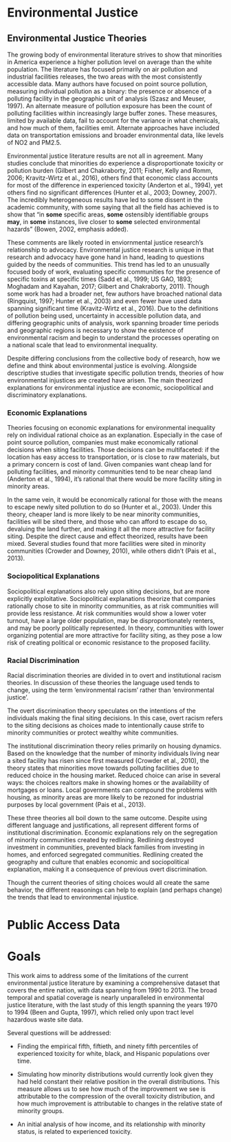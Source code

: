 # Environmental Justice {#env_justice}

## Environmental Justice Theories
The growing body of environmental literature strives to show that minorities in America experience a higher pollution level on average than the white population. The literature has focused primarily on air pollution and industrial facilities releases, the two areas with the most consistently accessible data. Many authors have focused on point source pollution, measuring individual pollution as a binary: the presence or absence of a polluting facility in the geographic unit of analysis (Szasz and Meuser, 1997). An alternate measure of pollution exposure has been the count of polluting facilities within increasingly large buffer zones. These measures, limited by available data, fail to account for the variance in what chemicals, and how much of them, facilities emit. Alternate approaches have included data on transportation emissions and broader environmental data, like levels of NO2 and PM2.5. 

Environmental justice literature results are not all in agreement. Many studies conclude that minorities do experience a disproportionate toxicity or pollution burden (Gilbert and Chakraborty, 2011; Fisher, Kelly and Romm, 2006; Kravitz-Wirtz et al., 2016), others find that economic class accounts for most of the difference in experienced toxicity (Anderton et al., 1994), yet others find no significant differences (Hunter et al., 2003; Downey, 2007). The incredibly heterogeneous results have led to some dissent in the academic community, with some saying that all the field has achieved is to show that "in **some** specific areas, **some** ostensibly identifiable groups **may**, in **some** instances, live closer to **some** selected environmental hazards" (Bowen, 2002, emphasis added).

These comments are likely rooted in enviornmental justice research's relationship to advocacy. Environmental justice research is unique in that research and advocacy have gone hand in hand, leading to questions guided by the needs of communities. This trend has led to an unusually focused body of work, evaluating specific communities for the presence of specific toxins at specific times (Sadd et al., 1999; US GAO, 1893; Moghadam and Kayahan, 2017; Gilbert and Chakraborty, 2011). Though some work has had a broader net, few authors have broached national data (Ringquist, 1997; Hunter et al., 2003) and even fewer have used data spanning significant time (Kravitz-Wirtz et al., 2016). Due to the definitions of pollution being used, uncertainty in accessible pollution data, and differing geographic units of analysis, work spanning broader time periods and geographic regions is necessary to show the existence of environmental racism and begin to understand the processes operating on a national scale that lead to environmental inequality.

Despite differing conclusions from the collective body of research, how we define and think about environmental justice is evolving. Alongside descriptive studies that investigate specific pollution trends, theories of how environmental injustices are created have arisen. The main theorized explanations for environmental injustice are economic, sociopolitical and discriminatory explanations.

### Economic Explanations

Theories focusing on economic explanations for environmental inequality rely on individual rational choice as an explanation. Especially in the case of point source pollution, companies must make economically rational decisions when siting facilities. Those decisions can be multifaceted: if the location has easy access to transportation, or is close to raw materials, but a primary concern is cost of land. Given companies want cheap land for polluting facilities, and minority communities tend to be near cheap land (Anderton et al., 1994), it's rational that there would be more facility siting in minority areas. 

In the same vein, it would be economically rational for those with the means to escape newly sited pollution to do so (Hunter et al., 2003). Under this theory, cheaper land is more likely to be near minority communities, facilities will be sited there, and those who can afford to escape do so, devaluing the land further, and making it all the more attractive for facility siting. Despite the direct cause and effect theorized, results have been mixed. Several studies found that more facilities were sited in minority communities (Crowder and Downey, 2010), while others didn't (Pais et al., 2013). 

### Sociopolitical Explanations

Sociopolitical explanations also rely upon siting decisions, but are more explicitly exploitative. Sociopolitical explanations theorize that companies rationally chose to site in minority communities, as at risk communities will provide less resistance. At risk communities would show a lower voter turnout, have a large older population, may be disproportionately renters, and may be poorly politically represented. In theory, communities with lower organizing potential are more attractive for facility siting, as they pose a low risk of creating political or economic resistance to the proposed facility. 

### Racial Discrimination

Racial discrimination theories are divided in to overt and institutional racism theories. In discussion of these theories the language used tends to change, using the term 'environmental racism' rather than 'environmental justice'. 

The overt discrimination theory speculates on the intentions of the individuals making the final siting decisions. In this case, overt racism refers to the siting decisions as choices made to intentionally cause strife to minority communities or protect wealthy white communities. 

The institutional discrimination theory relies primarily on housing dynamics. Based on the knowledge that the number of minority individuals living near a sited facility has risen since first measured (Crowder et al., 2010), the theory states that minorities move towards polluting facilities due to reduced choice in the housing market. Reduced choice can arise in several ways: the choices realtors make in showing homes or the availability of mortgages or loans. Local governments can compound the problems with housing, as minority areas are more likely to be rezoned for industrial purposes by local government (Pais et al., 2013). 

These three theories all boil down to the same outcome. Despite using different language and justifications, all represent different forms of institutional discrimination. Economic explanations rely on the segregation of minority communities created by redlining. Redlining destroyed investment in communities, prevented black families from investing in homes, and enforced segregated communities. Redlining created the geography and culture that enables economic and sociopolitical explanation, making it a consequence of previous overt discrimination.

Though the current theories of siting choices would all create the same behavior, the different reasonings can help to explain (and perhaps change) the trends that lead to environmental injustice. 


# Public Access Data


# Goals 

This work aims to address some of the limitations of the current environmental justice literature by examining a comprehensive dataset that covers the entire nation, with data spanning from 1990 to 2013. The broad temporal and spatial coverage is nearly unparalleled in environmental justice literature, with the last study of this length spanning the years 1970 to 1994 (Been and Gupta, 1997), which relied only upon tract level hazardous waste site data. 

Several questions will be addressed:

* Finding the empirical fifth, fiftieth, and ninety fifth percentiles of experienced toxicity for white, black, and Hispanic populations over time. 

* Simulating how minority distributions would currently look given they had held constant their relative position in the overall distributions. This measure allows us to see how much of the improvement we see is attributable to the compression of the overall toxicity distribution, and how much improvement is attributable to changes in the relative state of minority groups. 

* An initial analysis of how income, and its relationship with minority status, is related to experienced toxicity.
